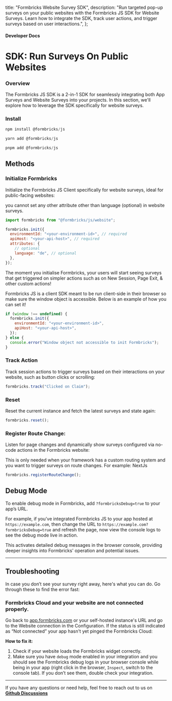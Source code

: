 
  title: "Formbricks Website Survey SDK",
  description:
    "Run targeted pop-up surveys on your public websites with the Formbricks JS SDK for Website Surveys. Learn how to integrate the SDK, track user actions, and trigger surveys based on user interactions.",
};

#### Developer Docs

# SDK: Run Surveys On Public Websites

### Overview

The Formbricks JS SDK is a 2-in-1 SDK for seamlessly integrating both App Surveys and Website Surveys into your projects. In this section, we'll explore how to leverage the SDK specifically for website surveys.

### Install

<Col>
<CodeGroup title="npm">

```js {{ title: 'npm' }}
npm install @formbricks/js
```

```js {{ title: 'yarn' }}
yarn add @formbricks/js
```

```js {{ title: 'pnpm' }}
pnpm add @formbricks/js
```

</CodeGroup>
</Col>

## Methods

### Initialize Formbricks

Initialize the Formbricks JS Client specifically for website surveys, ideal for public-facing websites:

<Note>you cannot set any other attribute other than language (optional) in website surveys.</Note>

<Col>
<CodeGroup title="Initialize Formbricks">

```javascript
import formbricks from "@formbricks/js/website";

formbricks.init({
  environmentId: "<your-environment-id>", // required
  apiHost: "<your-api-host>", // required
  attributes: {
    // optional
    language: "de", // optional
  },
});
```

</CodeGroup>
</Col>

The moment you initialise Formbricks, your users will start seeing surveys that get triggered on simpler actions such as on New Session, Page Exit, & other custom actions!

<Note>
Formbricks JS is a client SDK meant to be run client-side in their browser so make sure the window object is accessible. Below is an example of how you can set it!

<Col>
<CodeGroup>

```js
if (window !== undefined) {
  formbricks.init({
    environmentId: "<your-environment-id>",
    apiHost: "<your-api-host>",
  });
} else {
  console.error("Window object not accessible to init Formbricks");
}
```

</CodeGroup>
</Col>

</Note>

### Track Action

Track session actions to trigger surveys based on their interactions on your website, such as button clicks or scrolling:

<Col>
<CodeGroup>

```js
formbricks.track("Clicked on Claim");
```

</CodeGroup>
</Col>

### Reset

Reset the current instance and fetch the latest surveys and state again:

<Col>
<CodeGroup>

```js
formbricks.reset();
```

</CodeGroup>
</Col>

### Register Route Change:

Listen for page changes and dynamically show surveys configured via no-code actions in the Formbricks website:

<Note>
  This is only needed when your framework has a custom routing system and you want to trigger surveys on route
  changes. For example: NextJs
</Note>

<Col>
<CodeGroup>

```js
formbricks.registerRouteChange();
```

</CodeGroup>
</Col>

## Debug Mode

To enable debug mode in Formbricks, add `?formbricksDebug=true` to your app’s URL.

For example, if you’ve integrated Formbricks JS to your app hosted at `https://example.com`, then change the URL to `https://example.com?formbricksDebug=true` and refresh the page, now view the console logs to see the debug mode live in action.

This activates detailed debug messages in the browser console, providing deeper insights into Formbricks' operation and potential issues.

---

## Troubleshooting

In case you don’t see your survey right away, here's what you can do. Go through these to find the error fast:

### Formbricks Cloud and your website are not connected properly.

Go back to [app.formbricks.com](http://app.formbricks.com) or your self-hosted instance's URL and go to the Website connection in the Configuration. If the status is still indicated as “Not connected” your app hasn't yet pinged the Formbricks Cloud:

<MdxImage
  src={I1}
  alt="setup checklist ui of survey popup for website surveys"
  quality="100"
  className="max-w-full rounded-lg sm:max-w-3xl"
/>
**How to fix it:**

1. Check if your website loads the Formbricks widget correctly.
2. Make sure you have `debug` mode enabled in your integration and you should see the Formbricks debug logs in your browser console while being in your app (right click in the browser, `Inspect`, switch to the console tab). If you don’t see them, double check your integration.

---

If you have any questions or need help, feel free to reach out to us on **[Github Discussions](https://github.com/formbricks/formbricks/discussions)**
